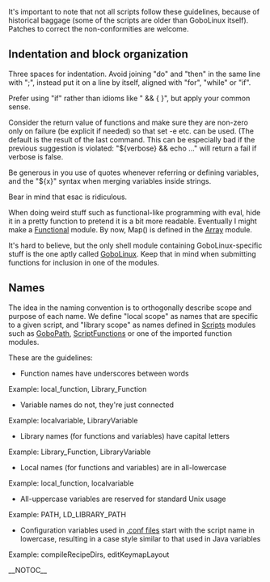 It's important to note that not all scripts follow these guidelines, because of historical baggage (some of the scripts are older than GoboLinux itself). Patches to correct the non-conformities are welcome.

== Indentation and block organization ==

Three spaces for indentation. Avoid joining "do" and "then" in the same line with ";", instead put it on a line by itself, aligned with "for", "while" or "if".

Prefer using "if" rather than idioms like "[[ ]] && { }", but apply your common sense.

Consider the return value of functions and make sure they are non-zero only on failure (be explicit if needed) so that set -e etc. can be used.  (The default is the result of the last command.  This can be especially bad if the previous suggestion is violated: "${verbose} && echo ..." will return a fail if verbose is false.

Be generous in you use of quotes whenever referring or defining variables, and the "${x}" syntax when merging variables inside strings.

Bear in mind that esac is ridiculous.

When doing weird stuff such as functional-like programming with eval, hide it in a pretty function to pretend it is a bit more readable. Eventually I might make a [[Functional]] module. By now, Map() is defined in the [[Array]] module.

It's hard to believe, but the only shell module containing GoboLinux-specific stuff is the one aptly called [[GoboLinux shell module | GoboLinux]]. Keep that in mind when submitting functions for inclusion in one of the modules.

== Names ==

The idea in the naming convention is to orthogonally describe scope and purpose of each name. We define "local scope" as names that are specific to a given script, and "library scope" as names defined in [[Scripts]] modules such as [[GoboPath]], [[ScriptFunctions]] or one of the imported function modules.

These are the guidelines:

* Function names have underscores between words
Example: local_function, Library_Function
* Variable names do not, they're just connected
Example: localvariable, LibraryVariable
* Library names (for functions and variables) have capital letters
Example: Library_Function, LibraryVariable
* Local names (for functions and variables) are in all-lowercase
Example: local_function, localvariable
* All-uppercase variables are reserved for standard Unix usage
Example: PATH, LD_LIBRARY_PATH
* Configuration variables used in [[.conf files]] start with the script name in lowercase, resulting in a case style similar to that used in Java variables
Example: compileRecipeDirs, editKeymapLayout

__NOTOC__


